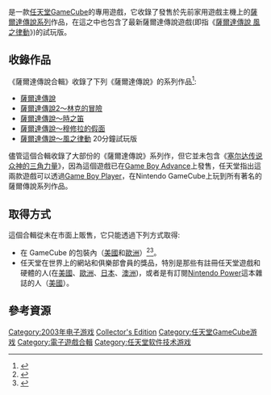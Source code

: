 {{noteTA
| G1=Games
}}
{{Infobox VG
| title = 薩爾達傳說合輯
| image = File:Legendofzeldace.JPG
| developer = [[任天堂|任天堂]]
| publisher = 任天堂
| designer =
| engine =
| released = {{vgrelease|EU|2003年11月14日|NA|2003年11月17日|JP|2004年3月18日}}
| genre = [[動作冒險遊戲|動作冒險]]
| modes = [[單人電子遊戲|單人]]
| platforms = [[GameCube|GameCube]]
}}

{{vgname|薩爾達傳說合輯|en=The Legend of Zelda: Collector's Edition}}是一款[[任天堂|任天堂]][[GameCube|GameCube]]的專用遊戲，它收錄了發售於先前家用遊戲主機上的[[薩爾達傳說系列|薩爾達傳說系列]]作品，在這之中也包含了最新薩爾達傳說遊戲(即指《[[薩爾達傳說_風之律動|薩爾達傳說 風之律動]]》)的試玩版。

==收錄作品==
《薩爾達傳說合輯》收錄了下列《薩爾達傳說》的系列作品<ref name="IGN Profile">{{cite web | url=http://cube.ign.com/objects/608/608263.html | title=The Legend of Zelda Collector's Edition | publisher=[[IGN|IGN]] | accessdate=2007-03-27 | archive-date=2010-12-16 | archive-url=https://web.archive.org/web/20101216075154/http://cube.ign.com/objects/608/608263.html | dead-url=no }}</ref>:
* [[薩爾達傳說|薩爾達傳說]]
* [[林克的冒險|薩爾達傳說2～林克的冒險]]
* [[薩爾達傳說：時之笛|薩爾達傳說～時之笛]]
* [[薩爾達傳說：穆修拉的假面|薩爾達傳說～穆修拉的假面]]
* [[薩爾達傳說～風之律動|薩爾達傳說～風之律動]] 20分鐘試玩版

儘管這個合輯收錄了大部份的《薩爾達傳說》系列作，但它並未包含《[[塞尔达传说_众神的三角力量|塞尔达传说 众神的三角力量]]》，因為這個遊戲已在[[Game_Boy_Advance|Game Boy Advance]]上發售，任天堂指出這兩款遊戲可以透過[[Game_Boy_Player|Game Boy Player]]，在Nintendo GameCube上玩到所有著名的薩爾傳說系列作品。

==取得方式==
這個合輯從未在市面上販售，它只能透過下列方式取得:
*在 GameCube 的包裝內（[[美國|美國]]和[[歐洲|歐洲]]）<ref name="IGN 99">{{cite web | url=http://cube.ign.com/articles/457/457897p1.html | title=Zelda Bundle at $99 | publisher=IGN | accessdate=2007-03-27 | archive-date=2012-08-17 | archive-url=https://web.archive.org/web/20120817232641/http://cube.ign.com/articles/457/457897p1.html | dead-url=no }}</ref><ref name="GameSpot UK">{{cite web | url=http://www.gamespot.com/gamecube/action/zeldacollectors/news.html?sid=6086040&mode=all | title=New Zelda promotion for UK | publisher=[[GameSpot|GameSpot]] | accessdate=2007-03-27 | archive-date=2011-05-11 | archive-url=https://web.archive.org/web/20110511185801/http://www.gamespot.com/gamecube/action/zeldacollectors/news.html?sid=6086040&mode=all | dead-url=no }}</ref>。
*任天堂在世界上的網站和俱樂部會員的獎品，特別是那些有註冊任天堂遊戲和硬體的人(在[[美國|美國]]、[[歐洲|歐洲]]、[[日本|日本]]、[[澳洲|澳洲]])，或者是有訂閱[[Nintendo_Power|Nintendo Power]]這本雜誌的人（[[美國|美國]]）。

==參考資源==
<references/>

{{薩爾達傳說系列}}
{{DEFAULTSORT:Legend of Zelda, Collector's Edition}}
[[Category:2003年电子游戏|Category:2003年电子游戏]]
[[Category:薩爾達傳說系列電子遊戲|Collector's Edition]]
[[Category:任天堂GameCube游戏|Category:任天堂GameCube游戏]]
[[Category:電子遊戲合輯|Category:電子遊戲合輯]]
[[Category:任天堂软件技术游戏|Category:任天堂软件技术游戏]]